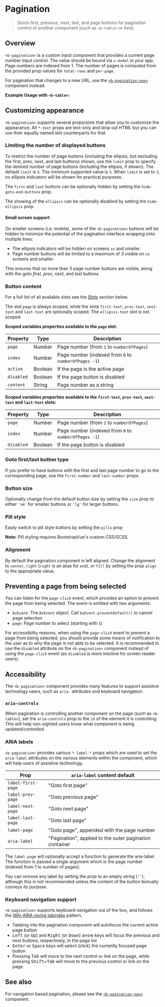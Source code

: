 

<Meta of={PaginationStory} />

# Pagination

> Quick first, previous, next, last, and page buttons for pagination control of another component
> (such as `<b-table>` or lists).

## Overview

`<b-pagination>` is a custom input component that provides a current page number input control. The
value should be bound via `v-model` in your app. Page numbers are indexed from 1. The number of
pages is computed from the provided prop values for `total-rows` and `per-page`.

For pagination that changes to a new URL, use the
[`<b-pagination-nav>`](/docs/components/pagination-nav) component instead.

**Example Usage with `<b-table>`:**

<Canvas of={PaginationStory.Overview} />

## Customizing appearance

`<b-pagination>` supports several props/slots that allow you to customize the appearance. All
`*-text` props are text-only and strip out HTML but you can use their equally named slot
counterparts for that.

### Limiting the number of displayed buttons

To restrict the number of page buttons (including the ellipsis, but excluding the first, prev, next,
and last buttons) shown, use the `limit` prop to specify the desired number of page buttons
(including the ellipsis, if shown). The default `limit` is `5`. The minimum supported value is `3`.
When `limit` is set to `3`, no ellipsis indicators will be shown for practical purposes.

The `first` and `last` buttons can be optionally hidden by setting the `hide-goto-end-buttons` prop.

The showing of the `ellipsis` can be optionally disabled by setting the `hide-ellipsis` prop.

#### Small screen support

On smaller screens (i.e. mobile), some of the `<b-pagination>` buttons will be hidden to minimize
the potential of the pagination interface wrapping onto multiple lines:

- The ellipsis indicators will be hidden on screens `xs` and smaller.
- Page number buttons will be limited to a maximum of 3 visible on `xs` screens and smaller.

This ensures that no more than 3 page number buttons are visible, along with the goto _first_,
_prev_, _next_, and _last_ buttons.

### Button content

For a full list of all available slots see the [Slots](#comp-ref-b-pagination-slots) section below.

<Canvas of={PaginationStory.ButtonContent} />

The slot `page` is always scoped, while the slots `first-text`, `prev-text`, `next-text` and
`last-text` are optionally scoped. The `ellipsis-text` slot is not scoped.

**Scoped variables properties available to the `page` slot:**

| Property   | Type    | Description                                          |
| ---------- | ------- | ---------------------------------------------------- |
| `page`     | Number  | Page number (from `1` to `numberOfPages`)            |
| `index`    | Number  | Page number (indexed from `0` to `numberOfPages -1`) |
| `active`   | Boolean | If the page is the active page                       |
| `disabled` | Boolean | If the page button is disabled                       |
| `content`  | String  | Page number as a string                              |

**Scoped variables properties available to the `first-text`, `prev-text`, `next-text` and
`last-text` slots:**

| Property   | Type    | Description                                          |
| ---------- | ------- | ---------------------------------------------------- |
| `page`     | Number  | Page number (from `1` to `numberOfPages`)            |
| `index`    | Number  | Page number (indexed from `0` to `numberOfPages -1`) |
| `disabled` | Boolean | If the page button is disabled                       |

### Goto first/last button type

If you prefer to have buttons with the first and last page number to go to the corresponding page,
use the `first-number` and `last-number` props.

<Canvas of={PaginationStory.GotoFirstlastButtonType} />

### Button size

Optionally change from the default button size by setting the `size` prop to either `'sm'` for
smaller buttons or `'lg'` for larger buttons.

<Canvas of={PaginationStory.ButtonSize} />

### Pill style

Easily switch to pill style buttons by setting the `pills` prop

<Canvas of={PaginationStory.PillStyle} />

**Note:** Pill styling requires BootstrapVue's custom CSS/SCSS.

### Alignment

By default the pagination component is left aligned. Change the alignment to `center`, `right`
(`right` is an alias for `end`), or `fill` by setting the prop `align` to the appropriate value.

<Canvas of={PaginationStory.Alignment} />

## Preventing a page from being selected

You can listen for the `page-click` event, which provides an option to prevent the page from being
selected. The event is emitted with two arguments:

- `bvEvent`: The `BvEvent` object. Call `bvEvent.preventDefault()` to cancel page selection
- `page`: Page number to select (starting with `1`)

For accessibility reasons, when using the `page-click` event to prevent a page from being selected,
you should provide some means of notification to the user as to why the page is not able to be
selected. It is recommended to use the `disabled` attribute on the `<b-pagination>` component
instead of using the `page-click` event (as `disabled` is more intuitive for screen reader users).

## Accessibility

The `<b-pagination>` component provides many features to support assistive technology users, such as
`aria-` attributes and keyboard navigation.

### `aria-controls`

When pagination is controlling another component on the page (such as `<b-table>`), set the
`aria-controls` prop to the `id` of the element it is controlling. This will help non-sighted users
know what component is being updated/controlled.

### ARIA labels

`<b-pagination>` provides various `*-label-*` props which are used to set the `aria-label`
attributes on the various elements within the component, which will help users of assistive
technology.

| Prop               | `aria-label` content default                            |
| ------------------ | ------------------------------------------------------- |
| `label-first-page` | "Goto first page"                                       |
| `label-prev-page`  | "Goto previous page"                                    |
| `label-next-page`  | "Goto next page"                                        |
| `label-last-page`  | "Goto last page"                                        |
| `label-page`       | "Goto page", appended with the page number              |
| `aria-label`       | "Pagination", applied to the outer pagination container |

The `label-page` will optionally accept a function to generate the aria-label. The function is
passed a single argument which is the page number (indexed from 1 to number of pages).

You can remove any label by setting the prop to an empty string (`''`), although this is not
recommended unless the content of the button textually conveys its purpose.

### Keyboard navigation support

`<b-pagination>` supports keyboard navigation out of the box, and follows the
[WAI-ARIA roving tabindex](https://www.w3.org/TR/wai-aria-practices-1.2/#kbd_roving_tabindex)
pattern.

- Tabbing into the pagination component will autofocus the current active page button
- <kbd>Left</kbd> (or <kbd>Up</kbd>) and <kbd>Right</kbd> (or <kbd>Down</kbd>) arrow keys will focus
  the previous and next buttons, respectively, in the page list
- <kbd>Enter</kbd> or <kbd>Space</kbd> keys will select (click) the currently focused page button
- Pressing <kbd>Tab</kbd> will move to the next control or link on the page, while pressing
  <kbd>Shift</kbd>+<kbd>Tab</kbd> will move to the previous control or link on the page.

## See also

For navigation based pagination, please see the
[`<b-pagination-nav>`](/docs/components/pagination-nav) component.



